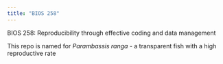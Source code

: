 ```yaml
---
title: "BIOS 258"
---
```


BIOS 258: Reproducibility through effective coding and data management

This repo is named for *Parambassis ranga* - a transparent fish with a high reproductive rate


